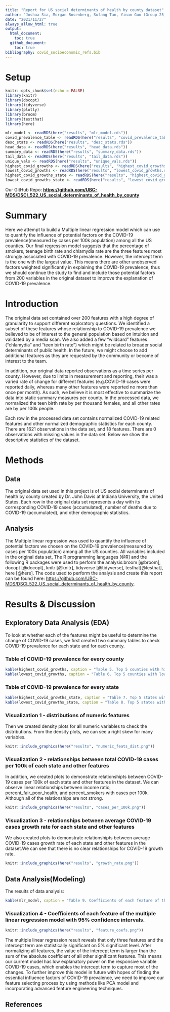 ```yaml
---
title: "Report for US social determinants of health by county dataset"
author: "Joshua Sia, Morgan Rosenberg, Sufang Tan, Yinan Guo (Group 25) </br>"
date: "2021/11/27"
always_allow_html: true
output: 
  html_document:
    toc: true
  github_document:
    toc: true
bibliography: covid_socioeconomic_refs.bib
---
```


# Setup

```r
knitr::opts_chunk$set(echo = FALSE)
library(knitr)
library(docopt)
library(tidyverse)
library(plotly)
library(broom)
library(testthat)
library(here)
```

```r
mlr_model <- readRDS(here("results", "mlr_model.rds"))
covid_prevalence_table <- readRDS(here("results", "covid_prevalence_table.rds"))
desc_stats <- readRDS(here("results", "desc_stats.rds"))
head_data <- readRDS(here("results", "head_data.rds"))
summary_data <- readRDS(here("results", "summary_data.rds"))
tail_data <- readRDS(here("results", "tail_data.rds"))
unique_vals <- readRDS(here("results", "unique_vals.rds"))
highest_covid_growths <- readRDS(here("results", "highest_covid_growths.rds"))
lowest_covid_growths <- readRDS(here("results", "lowest_covid_growths.rds"))
highest_covid_growths_state <- readRDS(here("results", "highest_covid_growths_state.rds"))
lowest_covid_growths_state <- readRDS(here("results", "lowest_covid_growths_state.rds"))
```

Our GitHub Repo: <a href="https://github.com/UBC-MDS/DSCI_522_US_social_determinants_of_health_by_county" class="uri"><strong><https://github.com/UBC-MDS/DSCI_522_US_social_determinants_of_health_by_county></strong></a>

# Summary

Here we attempt to build a Multiple linear regression model which can use to quantify the influence of potential factors on the COVID-19 prevalence(measured by cases per 100k population) among all the US counties. Our final regression model suggests that the percentage of smokers, teenage birth rate and chlamydia rate are the three features most strongly associated with COVID-19 prevalence. However, the intercept term is the one with the largest value. This means there are other unobserved factors weighted significantly in explaining the COVID-19 prevalence, thus we should continue the study to find and include those potential factors from 200 variables in the original dataset to improve the explanation of COVID-19 prevalence.

# Introduction

The original data set contained over 200 features with a high degree of granularity to support different exploratory questions. We identified a subset of these features whose relationship to COVID-19 prevalence we believed to be of interest to the general population based on intuition and validated by a media scan. We also added a few "wildcard" features ("chlamydia" and "teen birth rate") which might be related to broader social determinants of public health. In the future, we might choose to add additional features as they are requested by the community or become of interest to the team.

In addition, our original data reported observations as a time series per county. However, due to limits in measurement and reporting, their was a varied rate of change for different features (e.g.COVID-19 cases were reported daily, whereas many other features were reported no more than once per month). As such, we believe it is most effective to summarize the data into static summary measures per county. In the processed data, we normalized the teen birth rate by per thousand females, and all other rates are by per 100k people.

Each row in the processed data set contains normalized COVID-19 related features and other normalized demographic statistics for each county. There are 1621 observations in the data set, and 18 features. There are 0 observations with missing values in the data set. Below we show the descriptive statistics of the dataset.

# Methods

## Data

The original data set used in this project is of US social determinants of health by county created by Dr. John Davis at Indiana University, the United States. Each row in the original data set represents a day with its corresponding COVID-19 cases (accumulated), number of deaths due to COVID-19 (accumulated), and other demographic statistics.

## Analysis

The Multiple linear regression was used to quantify the influence of potential factors we chosen on the COVID-19 prevalence(measured by cases per 100k population) among all the US counties. All variables included in the original data set, The R programming languages [@R] and the following R packages were used to perform the analysis:broom [@broom], docopt [@docopt], knitr [@knitr], tidyverse [@tidyverse], testhat[@testhat], here [@here]. The code used to perform the analysis and create this report can be found here: <https://github.com/UBC-MDS/DSCI_522_US_social_determinants_of_health_by_county>.

# Results & Discussion

## Exploratory Data Analysis (EDA)

To look at whether each of the features might be useful to determine the change of COVID-19 cases, we first created two summary tables to check COVID-19 prevalence for each state and for each county.

### Table of COVID-19 prevalence for every county

```r
kable(highest_covid_growths, caption = "Table 5. Top 5 counties with highest COVID-19 growth rate.")
kable(lowest_covid_growths, caption = "Table 6. Top 5 counties with lowest COVID-19 growth rate.")
```

### Table of COVID-19 prevalence for every state

```r
kable(highest_covid_growths_state, caption = "Table 7. Top 5 states with highest COVID-19 growth rate.")
kable(lowest_covid_growths_state, caption = "Table 8. Top 5 states with lowest COVID-19 growth rate.")
```

### Visualization 1 - distributions of numeric features

Then we created density plots for all numeric variables to check the distributions. From the density plots, we can see a right skew for many variables.

```r
knitr::include_graphics(here("results", "numeric_feats_dist.png"))
```

### Visualization 2 - relationships between total COVID-19 cases per 100k of each state and other features

In addition, we created plots to demonstrate relationshipts between COVID-19 cases per 100k of each state and other features in the dataset. We can observe linear relationships between income ratio, percent_fair_poor_health, and percent_smokers with cases per 100k. Although all of the relationships are not strong.

```r
knitr::include_graphics(here("results", "cases_per_100k.png"))
```

### Visualization 3 - relationships between average COVID-19 cases growth rate for each state and other features

We also created plots to demonstrate relationshipts between average COVID-19 cases growth rate of each state and other features in the dataset.We can see that there is no clear relationships for COVID-19 growth rate.

```r
knitr::include_graphics(here("results", "growth_rate.png"))
```

## Data Analysis(Modeling)

The results of data analysis:

```r
kable(mlr_model, caption = "Table 9. Coefficients of each feature of the multiple linear regression model.")
```

### Visualization 4 - Coefficients of each feature of the multiple linear regression model with 95% confidence intervals.

```r
knitr::include_graphics(here("results", "feature_coefs.png"))
```

The multiple linear regression result reveals that only three features and the intercept term are statistically significant on 5% significant level. After normalizing all features, the value of the intercept term is larger than the sum of the absolute coefficient of all other significant features. This means our current model has low explanatory power on the responsive variable COVID-19 cases, which enables the intercept term to capture most of the changes. To further improve this model in future with hopes of finding the essential influence factors of COVID-19 prevalence, we need to improve our feature selecting process by using methods like PCA model and incorporating advanced feature engineering techniques.

## References
